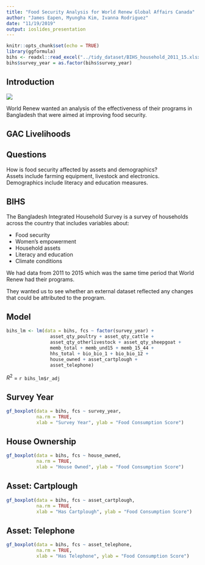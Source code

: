 ```yaml
---
title: "Food Security Analysis for World Renew Global Affairs Canada"
author: "James Eapen, Myungha Kim, Ivanna Rodriguez"
date: "11/19/2019"
output: ioslides_presentation
---
```


```r
knitr::opts_chunk$set(echo = TRUE)
library(ggformula)
bihs <- readxl::read_excel("../tidy_dataset/BIHS_household_2011_15.xlsx")
bihs$survey_year = as.factor(bihs$survey_year)

```

## Introduction 
![](WR_logos-1.png)

World Renew wanted an analysis of the effectiveness of their programs in Bangladesh that were aimed at improving food security. 

## GAC Livelihoods

## Questions
How is food security affected by assets and demographics?  
\n
Assets include farming equipment, livestock and electronics.  
\n
Demographics include literacy and education measures. 

## BIHS
The Bangladesh Integrated Household Survey is a survey of households across the country that includes variables about: 

 - Food security
 - Women's empowerment
 - Household assets
 - Literacy and education
 - Climate conditions
 
We had data from 2011 to 2015 which was the same time period that World Renew had their programs.

They wanted us to see whether an external dataset reflected any changes that could be attributed to the program.


## Model

```r
bihs_lm <- lm(data = bihs, fcs ~ factor(survey_year) + 
                asset_qty_poultry + asset_qty_cattle + 
                asset_qty_otherlivestock + asset_qty_sheepgoat + 
                memb_total + memb_und15 + memb_15_44 + 
                hhs_total + bio_bio_1 + bio_bio_12 + 
                house_owned + asset_cartplough + 
                asset_telephone)

```
$R^2$ = `r bihs_lm$r_adj`

## Survey Year
```r
gf_boxplot(data = bihs, fcs ~ survey_year, 
           na.rm = TRUE, 
           xlab = "Survey Year", ylab = "Food Consumption Score")
```

## House Ownership
```r
gf_boxplot(data = bihs, fcs ~ house_owned, 
           na.rm = TRUE, 
           xlab = "House Owned", ylab = "Food Consumption Score")

```

## Asset: Cartplough
```r
gf_boxplot(data = bihs, fcs ~ asset_cartplough, 
           na.rm = TRUE, 
           xlab = "Has Cartplough", ylab = "Food Consumption Score")

```

## Asset: Telephone
```r
gf_boxplot(data = bihs, fcs ~ asset_telephone, 
           na.rm = TRUE, 
           xlab = "Has Telephone", ylab = "Food Consumption Score")

```





